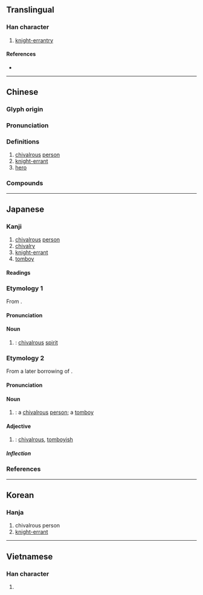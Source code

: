 {{also|侠}}
{{character info/new}}
==Translingual==

===Han character===
{{Han char|rn=9|rad=人|as=07|sn=9|four=24238|canj=OKOO|ids=⿰亻夾}}

# [[knight-errantry]]

====References====
* {{Han ref|kx=0105.240|dkj=00706|dj=0224.010|hdz=10158.070|uh=4FE0|ud=20448|bh=AB4C|bd=43852}}

----

==Chinese==
{{zh-forms|s=侠}}

===Glyph origin===
{{Han etym}}

===Pronunciation===
{{zh-pron
|m=xiá
|c=haap6,hap6
|mn=ml:hia̍p/kiap
|mn_note=hia̍p - literary; kiap - vernacular (俗)
|mc=y
|oc=y
|ma=
|cat=n
}}

===Definitions===
{{zh-hanzi}}

# [[chivalrous]] [[person]]
# [[knight-errant]]
# [[hero]]

===Compounds===
{{zh-der|大俠|俠客|俠士|俠義|義俠|任俠|劍俠|凶俠|七俠五義|俠拜|俠侍|俠盜|伉俠|俠氣干雲|俠氣|俠骨|小飛俠|三俠五義|俠骨柔腸|佳俠|武俠|獨行俠|游俠|武俠小說|豪俠|豪俠好義|風塵三俠|義俠記|鑑湖女俠|輕財任俠|豪俠強徒|蝙蝠俠}}

----

==Japanese==

===Kanji===
{{ja-kanji|grade=|rs=人07|shin=侠}}

# [[chivalrous]] [[person]]
# [[chivalry]]
# [[knight-errant]]
# [[tomboy]]

====Readings====
{{ja-readings
|goon=ぎょう<げふ
|kanon=きょう<けふ
|toon=きゃん<きやん
|kun=おとこだて-
}}

===Etymology 1===
{{ja-kanjitab|きょう|yomi=o}}
From {{bor|ja|ltc|sort=きやん|-}} {{ltc-l|俠}}.

====Pronunciation====
{{ja-pron|y=ko|きゃん|acc=1|acc_ref=DJR}}

====Noun====
{{ja-noun|shin=侠|きょう|hhira=けふ}}

# {{kyujitai spelling of|侠}}: [[chivalrous]] [[spirit]]

===Etymology 2===
{{ja-kanjitab|きゃん|yomi=o}}

From a later borrowing of {{bor|ja|ltc|sort=きやん|-}} {{ltc-l|俠}}. {{rfv-etymology|ja}}

====Pronunciation====
{{ja-pron|y=to|きゃん|acc=1|acc_ref=DJR}}

====Noun====
{{ja-noun|shin=侠|きゃん}}

# {{kyujitai spelling of|侠}}: a [[chivalrous]] [[person]]; a [[tomboy]]

====Adjective====
{{ja-adj|shin=侠|infl=na|きゃん}}

# {{kyujitai spelling of|侠}}: [[chivalrous]], [[tomboyish]]

=====Inflection=====
{{ja-na|きゃん}}

===References===
<references/>

----

==Korean==

===Hanja===
{{ko-hanja|hangeul=[[협]]|rv=hyeop|mr=hyŏp}}

# chivalrous person
# [[knight-errant]]

----

==Vietnamese==

===Han character===
{{vi-hantu|[[hiệp]]|rs=人07}}

# {{defn|lang=vi|sort=人07}}